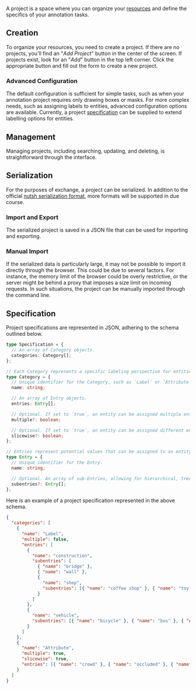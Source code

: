
A project is a space where you can organize your [resources](/Usage/Resource) and define the specifics of your annotation tasks.

## Creation

To organize your resources, you need to create a project. If there are no projects, you'll find an "_Add Project_" button in the center of the screen. If projects exist, look for an "_Add_" button in the top left corner. Click the appropriate button and fill out the form to create a new project.

<VideoPlayer url="https://nutsh-public.s3.eu-central-1.amazonaws.com/doc/video/create_projects.mp4" />

### Advanced Configuration

The default configuration is sufficient for simple tasks, such as when your annotation project requires only drawing boxes or masks. For more complex needs, such as assigning labels to entities, advanced configuration options are available. Currently, a project [specification](#specification) can be supplied to extend labelling options for entities.

<VideoPlayer url="https://nutsh-public.s3.eu-central-1.amazonaws.com/doc/video/advanced_project_creation.mp4" />

## Management

Managing projects, including searching, updating, and deleting, is straightforward through the interface.

<VideoPlayer url="https://nutsh-public.s3.eu-central-1.amazonaws.com/doc/video/manage_projects.mp4" />

## Serialization

For the purposes of exchange, a project can be serialized. In addition to the official [nutsh serialization format](/Serialization), more formats will be supported in due course.

### Import and Export

The serialized project is saved in a JSON file that can be used for importing and exporting.

<VideoPlayer url="https://nutsh-public.s3.eu-central-1.amazonaws.com/doc/video/serialize_projects.mp4" />

### Manual Import

If the serialized data is particularly large, it may not be possible to import it directly through the browser. This could be due to several factors. For instance, the memory limit of the browser could be overly restrictive, or the server might be behind a proxy that imposes a size limit on incoming requests. In such situations, the project can be manually imported through the command line.

<VideoPlayer url="https://nutsh-public.s3.eu-central-1.amazonaws.com/doc/video/manually_import_project.mp4" />

## Specification

Project specifications are represented in JSON, adhering to the schema outlined below.

```typescript
type Specification = {
  // An array of Category objects.
  categories: Category[];
};

// Each Category represents a specific labeling perspective for entities.
type Category = {
  // Unique identifier for the Category, such as `Label` or `Attribute`.
  name: string;

  // An array of Entry objects.
  entries: Entry[];

  // Optional. If set to `true`, an entity can be assigned multiple entries from this Category. Defaults to `false`, allowing at most one entry per entity.
  multiple?: boolean;

  // Optional. If set to `true`, an entity can be assigned different entries on different slices, e.g., video frames. Defaults to `false`, assigning entries globally.
  slicewise?: boolean;
};

// Entries represent potential values that can be assigned to an entity within a Category.
type Entry = {
  // Unique identifier for the Entry.
  name: string;

  // Optional. An array of sub-Entries, allowing for hierarchical, tree-like structuring of Category values.
  subentries?: Entry[];
};
```

Here is an example of a project specification represented in the above schema.

```json
{
  "categories": [
    {
      "name": "Label",
      "multiple": false,
      "entries": [
        {
          "name": "construction",
          "subentries": [
            { "name": "bridge" },
            { "name": "wall" },
            {
              "name": "shop",
              "subentries": [{ "name": "coffee shop" }, { "name": "toy shop" }]
            }
          ]
        },
        {
          "name": "vehicle",
          "subentries": [{ "name": "bicycle" }, { "name": "bus" }, { "name": "car" }]
        }
      ]
    },
    {
      "name": "Attribute",
      "multiple": true,
      "slicewise": true,
      "entries": [{ "name": "crowd" }, { "name": "occluded" }, { "name": "truncated" }, { "name": "unclear" }]
    }
  ]
}
```

